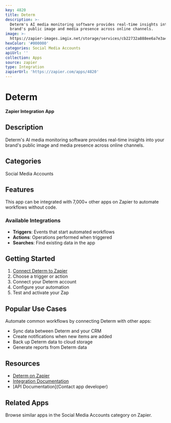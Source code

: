 ```yaml
---
key: 4820
title: Determ
description: >-
  Determ's AI media monitoring software provides real-time insights into your
  brand's public image and media presence across online channels.
image: >-
  https://zapier-images.imgix.net/storage/services/cb22732a888ee6a7e3a4ae2e01241a83.png?auto=format%2Ccompress&ixlib=python-3.0.0&q=50
hexColor: '#000000'
categories: Social Media Accounts
apiUrl: ''
collection: Apps
source: zapier
type: Integration
zapierUrl: 'https://zapier.com/apps/4820'
---
```

# Determ

**Zapier Integration App**

## Description

Determ's AI media monitoring software provides real-time insights into your brand's public image and media presence across online channels.

## Categories

Social Media Accounts

## Features

This app can be integrated with 7,000+ other apps on Zapier to automate workflows without code.

### Available Integrations

- **Triggers**: Events that start automated workflows
- **Actions**: Operations performed when triggered
- **Searches**: Find existing data in the app

## Getting Started

1. [Connect Determ to Zapier](https://zapier.com/apps/4820)
2. Choose a trigger or action
3. Connect your Determ account
4. Configure your automation
5. Test and activate your Zap

## Popular Use Cases

Automate common workflows by connecting Determ with other apps:

- Sync data between Determ and your CRM
- Create notifications when new items are added
- Back up Determ data to cloud storage
- Generate reports from Determ data

## Resources

- [Determ on Zapier](https://zapier.com/apps/4820)
- [Integration Documentation](https://zapier.com/apps/4820/integrations)
- [API Documentation](Contact app developer)

## Related Apps

Browse similar apps in the Social Media Accounts category on Zapier.
